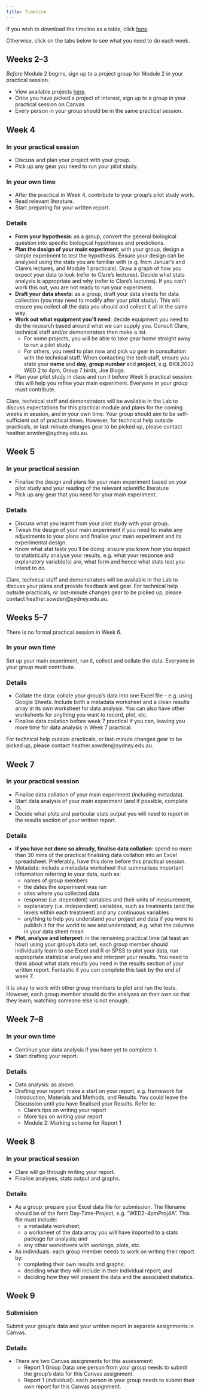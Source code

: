 ```yaml
---
title: Timeline
---
```


If you wish to download the timeline as a table, click [here](../assets/timeline_v3.pdf).

Otherwise, click on the tabs below to see what you need to do each week.

::: {.panel-tabset}
## Weeks 2--3
*Before* Module 2 begins, sign up to a project group for Module 2 in your practical session.

- View available projects [here](203-projects.qmd).
- Once you have picked a project of interest, sign up to a group in your practical session on Canvas.
- Every person in your group should be in the same practical session.

## Week 4
### In your practical session
- Discuss and plan your project with your group.
- Pick up any gear you need to run your pilot study.

### In your own time
- After the practical in Week 4, contribute to your group’s pilot study work.
- Read relevant literature.
- Start preparing for your written report.

### Details
- **Form your hypothesis**: as a group, convert the general biological question into specific biological hypotheses and predictions.
- **Plan the design of your main experiment**: with your group, design a simple experiment to test the hypothesis. Ensure your design can be analysed using the stats you are familiar with (e.g. from Januar’s and Clare’s lectures, and Module 1 practicals).
Draw a graph of how you expect your data to look (refer to Clare’s lectures). Decide what stats analysis is appropriate and why (refer to Clare’s lectures). If you can’t work this out, you are not ready to run your experiment.
- **Draft your data sheets**: as a group, draft your data sheets for data collection (you may need to modify after your pilot study). This will ensure you collect all the data you should and collect it all in the same way. 
- **Work out what equipment you’ll need**: decide equipment you need to do the research based around what we can supply you. Consult Clare, technical staff and/or demonstrators then make a list. 
  - For some projects, you will be able to take gear home straight away to run a pilot study. 
  - For others, you need to plan now and pick up gear in consultation with the technical staff. When contacting the tech staff, ensure you state your **name** and **day**, **group number** and **project**, e.g. BIOL2022 WED 2 to 4pm, Group 7 birds, Joe Blogs.
- Plan your pilot study in class and run it before Week 5 practical session: this will help you refine your main experiment. Everyone in your group must contribute.

::: callout-note
Clare, technical staff and demonstrators will be available in the Lab to discuss expectations for this practical module and plans for the coming weeks in session, and in your own time.
Your group should aim to be self-sufficient out of practical times. However, for technical help outside practicals, or last-minute changes gear to be picked up, please contact heather.sowden@sydney.edu.au.
:::

## Week 5
### In your practical session
- Finalise the design and plans for your main experiment based on your pilot study and your reading of the relevant scientific literature
- Pick up any gear that you need for your main experiment. 

### Details
- Discuss what you learnt from your pilot study with your group. 
- Tweak the design of your main experiment if you need to: make any adjustments to your plans and finalise your main experiment and its experimental design. 
- Know what stat tests you’ll be doing: ensure you know how you expect to statistically analyse your results, e.g. what your response and explanatory variable(s) are, what form and hence what stats test you intend to do. 

::: callout-note
Clare, technical staff and demonstrators will be available in the Lab to discuss your plans and provide feedback and gear. For technical help outside practicals, or last-minute changes gear to be picked up, please contact heather.sowden@sydney.edu.au. 
:::

## Weeks 5--7
::: callout-important
There is no formal practical session in Week 6.
:::

### In your own time
Set up your main experiment, run it, collect and collate the data. Everyone in your group must contribute.

### Details

- Collate the data: collate your group’s data into one Excel file – e.g. using Google Sheets. Include both a metadata worksheet and a clean results array in its own worksheet for data analysis. You can also have other worksheets for anything you want to record, plot, etc.
- Finalise data collation before week 7 practical if you can, leaving you more time for data analysis in Week 7 practical.

::: callout-note
For technical help outside practicals, or last-minute changes gear to be picked up, please contact heather.sowden@sydney.edu.au. 
:::

## Week 7

### In your practical session
- Finalise data collation of your main experiment (including metadata).
- Start data analysis of your main experiment (and if possible, complete it).
- Decide what plots and particular stats output you will need to report in the results section of your written report.

### Details
- **If you have not done so already, finalise data collation**: spend no more than 30 mins of the practical finalising data collation into an Excel spreadsheet. Preferably, have this done before this practical session. 
- Metadata: include a metadata worksheet that summarises important information referring to your data, such as:
  - names of group members
  - the dates the experiment was run
  - sites where you collected data
  - response (i.e. dependent) variables and their units of measurement, 
  - explanatory (i.e. independent) variables, such as treatments (and the levels within each treatment) and any continuous variables
  - anything to help you understand your project and data if you were to publish it for the world to see and understand, e.g. what the columns in your data sheet mean
- **Plot, analyse and interpret**: in the remaining practical time (at least an hour) using your group’s data set, each group member should individually learn to use Excel and R or SPSS to plot your data, run appropriate statistical analyses and interpret your results. You need to think about what stats results you need in the results section of your written report. Fantastic if you can complete this task by the end of week 7. 

::: callout-note
It is okay to work with other group members to plot and run the tests. However, each group member should do the analyses on their own so that they learn; watching someone else is not enough.
:::

## Week 7--8
### In your own time
- Continue your data analysis if you have yet to complete it.
- Start drafting your report.

### Details
- Data analysis: as above.
- Drafting your report: make a start on your report, e.g. framework for Introduction, Materials and Methods, and Results. You could leave the Discussion until you have finalised your Results. Refer to:
  - Clare’s tips on writing your report
  - More tips on writing your report
  - Module 2: Marking scheme for Report 1

## Week 8
### In your practical session
- Clare will go through writing your report.
- Finalise analyses, stats output and graphs.

### Details
- As a group: prepare your Excel data file for submission. The filename should be of the form Day-Time-Project, e.g. “WED2-4pmProj4A”. This file must include:
  - a metadata worksheet;
  - a worksheet of the data array you will have imported to a stats package for analysis; and
  - any other worksheets with workings, plots, etc. 
- As individuals: each group member needs to work on writing their report by: 
  - completing their own results and graphs;
  - deciding what they will include in their individual report; and
  - deciding how they will present the data and the associated statistics.


## Week 9
### Submision
Submit your group’s data and your written report in separate assignments in Canvas.

### Details
- There are two Canvas assignments for this assessment:
  - Report 1 Group Data: one person from your group needs to submit the group’s data for this Canvas assignment.
  - Report 1 (individual): each person in your group needs to submit their own report for this Canvas assignment.

:::
